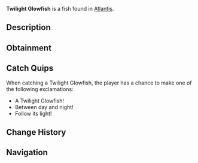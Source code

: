 {{FishInfobox
|image          = Twilight Glowfish.png
|rarity         = Rare
|sea            = First Sea
|location       = [[Atlantis]]
|sublocation    = 
|sources        = Fishing Rod
|radar_location = 
|xp             = 400
|weather        = Clear
|time           = Night
|season         = 
|bait           = Night Shrimp
|base_weight    = 30
|base_value     = 650
|weight_range   = 15
|base_chance    = 12
|base_resil     = 30
}}
'''Twilight Glowfish''' is a {{Rarity|Rare}} fish found in [[Atlantis]].

== Description ==
{{Description|Masters of both light and shadow, these mysterious fish emit a captivating glow that intensifies during twilight hours. Their presence is said to reveal hidden pathways in ancient ruins.|Bestiary Entry}}

== Obtainment ==
{{Description|Sunken's Depth Pool|Bestiary Hint}}
{{Fish Availability|
Atlantis/Sunken Depths
|top_rods      = 
Leviathan's Fang Rod\90572.14\136040.55;
Trident Rod\77685.47\121967.36;
Krampus's Rod\73323.51\82850.08;
Free Spirit Rod\72874.27\114413.7;
Magma Rod\69600.45\78643.3;
Plastic Rod\63280.89\71491.36;
Buddy Bond Rod\47008.66\58673.16;
No-Life Rod\63180.28\85978.25;
Ethereal Prism Rod\65097.81\80312.07;
Seraphic Rod\62929.45\80602.22;
Rod Of The Forgotten Fang\58811.49\78323.63;
Challenger's Rod\57042.93\78492.91;
Rod Of The Exalted One\53466\77169.75;
Rod Of The Depths\52814.62\76094.97;
Zeus Rod\51877.73\72528.47;
Verdant Shear Rod\50969.81\71992.5;
Blazebringer Rod\49288.14\73068.38;
Depthseeker Rod\46976.55\68480.67;
Avalanche Rod\42305.15\63630.65;
Volcanic Rod\41631.05\65361.37;
Steady Rod\16996.28\24129.35
|recommended   = Trident Rod
}}

== Catch Quips ==
When catching a Twilight Glowfish, the player has a chance to make one of the following exclamations:
* A Twilight Glowfish!
* Between day and night!
* Follow its light!

== Change History ==
{{Change History|{{subst:Current Version}}}}

== Navigation ==
{{Fish Navbox|Atlantis}}
